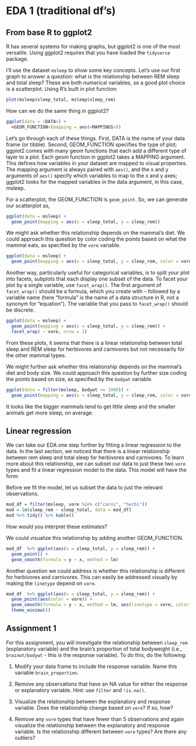 # EDA 1 (traditional df's)

## From base R to ggplot2

R has several systems for making graphs, but ggplot2 is one of the most versatile. Using ggplot2 requires that you have loaded the <code>tidyverse</code> package.

I'll use the dataset <code>msleep</code> to show some key concepts. Let's use our first graph to answer a question: what is the relationship between REM sleep and total sleep? These are both numerical variables, so a good plot choice is a scatterplot. Using R's built in plot function:

```r
plot(msleep$sleep_total, msleep$sleep_rem)
```

How can we do the same thing in ggplot2?

```r
ggplot(data = <DATA>) + 
  <GEOM_FUNCTION>(mapping = aes(<MAPPINGS>))
```

Let's go through each of these things. First, DATA is the name of your data frame (or tibble). Second, GEOM_FUNCTION specifies the type of plot; ggplot2 comes with many geom functions that each add a different type of layer to a plot. Each geom function in ggplot2 takes a MAPPING argument. This defines how variables in your dataset are mapped to visual properties. The mapping argument is always paired with <code>aes()</code>, and the x and y arguments of <code>aes()</code> specify which variables to map to the x and y axes; ggplot2 looks for the mapped variables in the data argument, in this case, msleep.

For a scatterplot, the GEOM_FUNCTION is <code>geom_point</code>. So, we can generate our scatterplot as,

```r
ggplot(data = msleep) + 
  geom_point(mapping = aes(x = sleep_total, y = sleep_rem))
```

We might ask whether this relationship depends on the mammal's diet. We could approach this question by color coding the points based on what the mammal eats, as specified by the <code>vore</code> variable.

```r
ggplot(data = msleep) + 
  geom_point(mapping = aes(x = sleep_total, y = sleep_rem, color = vore))
```

Another way, particularly useful for categorical variables, is to split your plot into facets, subplots that each display one subset of the data. To facet your plot by a single variable, use <code>facet_wrap()</code>. The first argument of <code>facet_wrap()</code> should be a formula, which you create with <code>~</code> followed by a variable name (here “formula” is the name of a data structure in R, not a synonym for “equation”). The variable that you pass to <code>facet_wrap()</code> should be discrete.

```r
ggplot(data = msleep) + 
  geom_point(mapping = aes(x = sleep_total, y = sleep_rem)) + 
  facet_wrap( ~ vore, nrow = 2)
```

From these plots, it seems that there is a linear relationship between total sleep and REM sleep for herbivores and carnivores but not necessarily for the other mammal types. 

We might further ask whether this relationship depends on the mammal's diet and body size. We could approach this question by further size coding the points based on size, as specified by the <code>bodywt</code> variable.

```r
ggplot(data = filter(msleep, bodywt <= 1000)) + 
  geom_point(mapping = aes(x = sleep_total, y = sleep_rem, color = vore, size = (bodywt)))
```

It looks like the bigger mammals tend to get little sleep and the smaller animals get more sleep, on average.

## Linear regression

We can take our EDA one step further by fitting a linear regression to the data. In the last section, we noticed that there is a linear relationship between rem sleep and total sleep for herbivores and carnivores. To learn more about this relationship, we can subset our data to just these two <code>vore</code> types and fit a linear regression model to the data. This model will have the form:

\begin{equation}
\text{sleep_rem} = \hat{\beta_0} + \hat{\beta_1} \times \text{sleep_total}.
\end{equation}

Before we fit the model, let us subset the data to just the relevant observations.

```r
mod_df = filter(msleep, vore %in% c("carni", "herbi"))
mod = lm(sleep_rem ~ sleep_total, data = mod_df)
mod %>% tidy() %>% kable()
```

How would you interpret these estimates?

We could visualize this relationship by adding another GEOM_FUNCTION.

```r
mod_df  %>% ggplot(aes(x = sleep_total, y = sleep_rem)) + 
  geom_point() + 
  geom_smooth(formula = y ~ x, method = lm)
```

Another question we could address is whether this relationship is different for herbivores and carnivores. This can easily be addressed visually by making the <code>linetype</code> depend on <code>vore</code>.

```r
mod_df  %>% ggplot(aes(x = sleep_total, y = sleep_rem)) + 
  geom_point(aes(color = vore)) + 
  geom_smooth(formula = y ~ x, method = lm, aes(linetype = vore, color = vore)) + 
  theme_minimal()
```

## Assignment 1

For this assignment, you will investigate the relationship between <code>sleep_rem</code> (explanatory variable) and the brain's proportion of total bodyweight (i.e., <code>brainwt/bodywt</code> - this is the response variable). To do this, do the following:

1. Modify your data frame to include the response variable. Name this variable <code>brain_proportion</code>.

2. Remove any observations that have an NA value for either the response or explanatory variable. Hint: use <code>filter</code> and <code>!is.na()</code>.

3. Visualize the relationship between the explanatory and response variable. Does the relationship change based on <code>vore</code>? If so, how?

4. Remove any <code>vore</code> types that have fewer than 5 observations and again visualize the relationship between the explanatory and response variable. Is the relationship different between <code>vore</code> types? Are there any outliers? 
